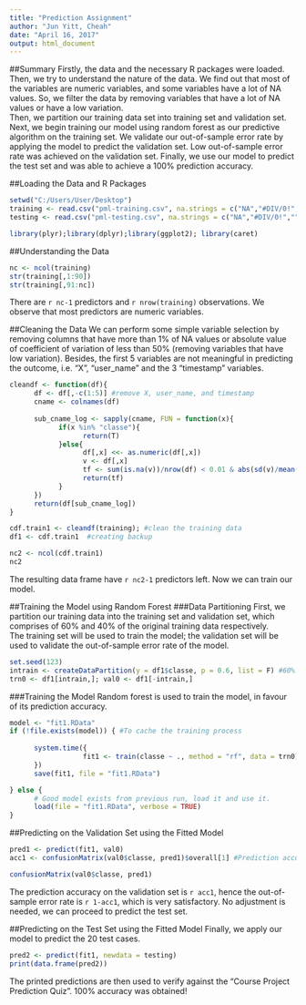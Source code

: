 ```yaml
---
title: "Prediction Assignment"
author: "Jun Yitt, Cheah"
date: "April 16, 2017"
output: html_document
---
```


##Summary
Firstly, the data and the necessary R packages were loaded. Then, we try to understand the nature of the data. We find out that most of the variables are numeric variables, and some variables have a lot of NA values. So, we filter the data by removing variables that have a lot of NA values or have a low variation.  
Then, we partition our training data set into training set and validation set. Next, we begin training our model using random forest as our predictive algorithm on the training set. We validate our out-of-sample error rate by applying the model to predict the validation set. Low out-of-sample error rate was achieved on the validation set. Finally, we use our model to predict the test set and was able to achieve a 100% prediction accuracy.

##Loading the Data and R Packages
```r

setwd("C:/Users/User/Desktop")
training <- read.csv("pml-training.csv", na.strings = c("NA","#DIV/0!",""))
testing <- read.csv("pml-testing.csv", na.strings = c("NA","#DIV/0!",""))

library(plyr);library(dplyr);library(ggplot2); library(caret)
``` 


##Understanding the Data
```r
nc <- ncol(training)
str(training[,1:90])
str(training[,91:nc])
```

There are `r nc-1` predictors and `r nrow(training)` observations. We observe that most predictors are numeric variables. 


##Cleaning the Data
We can perform some simple variable selection by removing columns that have more than 1% of NA values or absolute value of coefficient of variation of less than 50% (removing variables that have low variation). 
Besides, the first 5 variables are not meaningful in predicting the outcome, i.e. "X", "user_name" and the 3 "timestamp" variables.
```r

cleandf <- function(df){
      df <- df[,-c(1:5)] #remove X, user_name, and timestamp
      cname <- colnames(df) 
      
      sub_cname_log <- sapply(cname, FUN = function(x){
            if(x %in% "classe"){
                  return(T)     
            }else{
                  df[,x] <<- as.numeric(df[,x])
                  v <- df[,x]
                  tf <- sum(is.na(v))/nrow(df) < 0.01 & abs(sd(v)/mean(v)) > 0.5
                  return(tf)
            }
      })
      return(df[sub_cname_log])
}

cdf.train1 <- cleandf(training); #clean the training data
df1 <- cdf.train1  #creating backup

nc2 <- ncol(cdf.train1)
nc2 
```

The resulting data frame have `r nc2-1` predictors left. Now we can train our model.


##Training the Model using Random Forest 
###Data Partitioning
First, we partition our training data into the training set and validation set, which comprises of 60% and 40% of the original training data respectively.  
The training set will be used to train the model; the validation set will be used to validate the out-of-sample error rate of the model.
```r
set.seed(123)
intrain <- createDataPartition(y = df1$classe, p = 0.6, list = F) #60% training, 40% validation set
trn0 <- df1[intrain,]; val0 <- df1[-intrain,]
```

###Training the Model
Random forest is used to train the model, in favour of its prediction accuracy.
```r
model <- "fit1.RData"
if (!file.exists(model)) { #To cache the training process
      
      system.time({
                  fit1 <- train(classe ~ ., method = "rf", data = trn0) #training the model
      })
      save(fit1, file = "fit1.RData")

} else {
      # Good model exists from previous run, load it and use it.  
      load(file = "fit1.RData", verbose = TRUE)
}

```

##Predicting on the Validation Set using the Fitted Model
```r
pred1 <- predict(fit1, val0)
acc1 <- confusionMatrix(val0$classe, pred1)$overall[1] #Prediction accuracy

confusionMatrix(val0$classe, pred1)

```

The prediction accuracy on the validation set is `r acc1`, hence the out-of-sample error rate is `r 1-acc1`, which is very satisfactory. No adjustment is needed, we can proceed to predict the test set.

##Predicting on the Test Set using the Fitted Model
Finally, we apply our model to predict the 20 test cases.
```r
pred2 <- predict(fit1, newdata = testing)
print(data.frame(pred2))
```

The printed predictions are then used to verify against the "Course Project Prediction Quiz". 100% accuracy was obtained!


